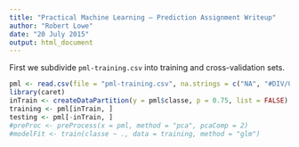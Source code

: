```yaml
---
title: "Practical Machine Learning — Prediction Assignment Writeup"
author: "Robert Lowe"
date: "20 July 2015"
output: html_document
---
```


First we subdivide `pml-training.csv` into training and cross-validation sets.

```r
pml <- read.csv(file = "pml-training.csv", na.strings = c("NA", "#DIV/0!"))
library(caret)
inTrain <- createDataPartition(y = pml$classe, p = 0.75, list = FALSE)
training <- pml[inTrain, ]
testing <- pml[-inTrain, ]
#preProc <- preProcess(x = pml, method = "pca", pcaComp = 2)
#modelFit <- train(classe ~ ., data = training, method = "glm")
```

